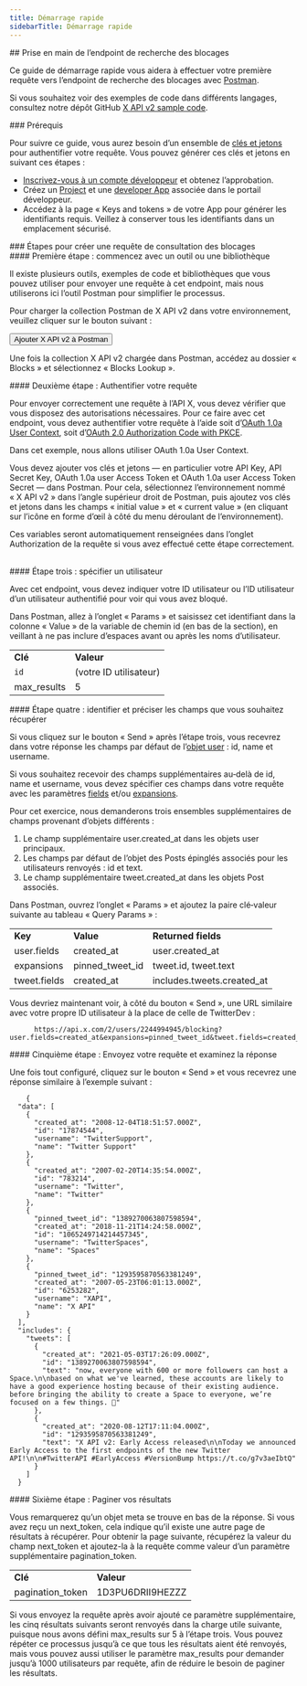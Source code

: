 ```yaml
---
title: Démarrage rapide
sidebarTitle: Démarrage rapide
---
```



<div id="getting-started-with-the-blocks-lookup-endpoint">
  ## Prise en main de l’endpoint de recherche des blocages
</div>

Ce guide de démarrage rapide vous aidera à effectuer votre première requête vers l’endpoint de recherche des blocages avec [Postman](/fr/tutorials/postman-getting-started).

Si vous souhaitez voir des exemples de code dans différents langages, consultez notre dépôt GitHub [X API v2 sample code](https://github.com/xdevplatform/Twitter-API-v2-sample-code).

<Note>
  ### Prérequis

  Pour suivre ce guide, vous aurez besoin d’un ensemble de [clés et jetons](/fr/resources/fundamentals/authentication) pour authentifier votre requête. Vous pouvez générer ces clés et jetons en suivant ces étapes :

  * [Inscrivez-vous à un compte développeur](https://developer.x.com/en/apply-for-access) et obtenez l’approbation.
  * Créez un [Project](/fr/resources/fundamentals/projects) et une [developer App](/fr/resources/fundamentals/developer-apps) associée dans le portail développeur.
  * Accédez à la page « Keys and tokens » de votre App pour générer les identifiants requis. Veillez à conserver tous les identifiants dans un emplacement sécurisé.
</Note>

<div id="steps-to-build-a-blocks-lookup-request">
  ### Étapes pour créer une requête de consultation des blocages
</div>

<div id="step-one-start-with-a-tool-or-library">
  #### Première étape : commencez avec un outil ou une bibliothèque
</div>

Il existe plusieurs outils, exemples de code et bibliothèques que vous pouvez utiliser pour envoyer une requête à cet endpoint, mais nous utiliserons ici l’outil Postman pour simplifier le processus.

Pour charger la collection Postman de X API v2 dans votre environnement, veuillez cliquer sur le bouton suivant :

<Button href="https://app.getpostman.com/run-collection/9956214-784efcda-ed4c-4491-a4c0-a26470a67400">
  Ajouter X API v2 à Postman
</Button>

Une fois la collection X API v2 chargée dans Postman, accédez au dossier « Blocks » et sélectionnez « Blocks Lookup ».
 

<div id="step-two-authenticate-your-request">
  #### Deuxième étape : Authentifier votre requête
</div>

Pour envoyer correctement une requête à l’API X, vous devez vérifier que vous disposez des autorisations nécessaires. Pour ce faire avec cet endpoint, vous devez authentifier votre requête à l’aide soit d’[OAuth 1.0a User Context](/fr/resources/fundamentals/authentication), soit d’[OAuth 2.0 Authorization Code with PKCE](fr/resources/fundamentals/authentication#oauth-2-0-authorization-code-flow-with-pkce-2).

Dans cet exemple, nous allons utiliser OAuth 1.0a User Context.

Vous devez ajouter vos clés et jetons — en particulier votre API Key, API Secret Key, OAuth 1.0a user Access Token et OAuth 1.0a user Access Token Secret — dans Postman. Pour cela, sélectionnez l’environnement nommé « X API v2 » dans l’angle supérieur droit de Postman, puis ajoutez vos clés et jetons dans les champs « initial value » et « current value » (en cliquant sur l’icône en forme d’œil à côté du menu déroulant de l’environnement).

Ces variables seront automatiquement renseignées dans l’onglet Authorization de la requête si vous avez effectué cette étape correctement.
 

<div id="step-three-specify-a-user">
  #### Étape trois : spécifier un utilisateur
</div>

Avec cet endpoint, vous devez indiquer votre ID utilisateur ou l’ID utilisateur d’un utilisateur authentifié pour voir qui vous avez bloqué.

Dans Postman, allez à l’onglet « Params » et saisissez cet identifiant dans la colonne « Value » de la variable de chemin id (en bas de la section), en veillant à ne pas inclure d’espaces avant ou après les noms d’utilisateur.
 

|     |     |
| :--- | :--- |
| **Clé** | **Valeur** |
| `id` | (votre ID utilisateur) |
| max_results | 5   |

<div id="step-four-identify-and-specify-which-fields-you-would-like-to-retrieve">
  #### Étape quatre : identifier et préciser les champs que vous souhaitez récupérer
</div>

Si vous cliquez sur le bouton « Send » après l’étape trois, vous recevrez dans votre réponse les champs par défaut de l’[objet user](/fr/x-api/fundamentals/data-dictionary#user) : id, name et username.

Si vous souhaitez recevoir des champs supplémentaires au‑delà de id, name et username, vous devez spécifier ces champs dans votre requête avec les paramètres [fields](/fr/x-api/fundamentals/fields) et/ou [expansions](/fr/x-api/fundamentals/expansions).

Pour cet exercice, nous demanderons trois ensembles supplémentaires de champs provenant d’objets différents :

1. Le champ supplémentaire user.created_at dans les objets user principaux.
2. Les champs par défaut de l’objet des Posts épinglés associés pour les utilisateurs renvoyés : id et text.
3. Le champ supplémentaire tweet.created_at dans les objets Post associés.

Dans Postman, ouvrez l’onglet « Params » et ajoutez la paire clé‑valeur suivante au tableau « Query Params » :

|     |     |     |
| :--- | :--- | :--- |
| **Key** | **Value** | **Returned fields** |
| user.fields | created_at | user.created_at |
| expansions | pinned_tweet_id | tweet.id, tweet.text |
| tweet.fields | created_at | includes.tweets.created_at |

Vous devriez maintenant voir, à côté du bouton « Send », une URL similaire avec votre propre ID utilisateur à la place de celle de TwitterDev :

```
      https://api.x.com/2/users/2244994945/blocking?user.fields=created_at&expansions=pinned_tweet_id&tweet.fields=created_at
```

<div id="step-five-make-your-request-and-review-your-response">
  #### Cinquième étape : Envoyez votre requête et examinez la réponse
</div>

Une fois tout configuré, cliquez sur le bouton « Send » et vous recevrez une réponse similaire à l’exemple suivant :

```
    {
  "data": [
    {
      "created_at": "2008-12-04T18:51:57.000Z",
      "id": "17874544",
      "username": "TwitterSupport",
      "name": "Twitter Support"
    },
    {
      "created_at": "2007-02-20T14:35:54.000Z",
      "id": "783214",
      "username": "Twitter",
      "name": "Twitter"
    },
    {
      "pinned_tweet_id": "1389270063807598594",
      "created_at": "2018-11-21T14:24:58.000Z",
      "id": "1065249714214457345",
      "username": "TwitterSpaces",
      "name": "Spaces"
    },
    {
      "pinned_tweet_id": "1293595870563381249",
      "created_at": "2007-05-23T06:01:13.000Z",
      "id": "6253282",
      "username": "XAPI",
      "name": "X API"
    }
  ],
  "includes": {
    "tweets": [
      {
        "created_at": "2021-05-03T17:26:09.000Z",
        "id": "1389270063807598594",
        "text": "now, everyone with 600 or more followers can host a Space.\n\nbased on what we've learned, these accounts are likely to have a good experience hosting because of their existing audience. before bringing the ability to create a Space to everyone, we’re focused on a few things. 🧵"
      },
      {
        "created_at": "2020-08-12T17:11:04.000Z",
        "id": "1293595870563381249",
        "text": "X API v2: Early Access released\n\nToday we announced Early Access to the first endpoints of the new Twitter API!\n\n#TwitterAPI #EarlyAccess #VersionBump https://t.co/g7v3aeIbtQ"
      }
    ]
  }
```

<div id="step-six-paginate-through-your-results">
  #### Sixième étape : Paginer vos résultats
</div>

Vous remarquerez qu’un objet meta se trouve en bas de la réponse. Si vous avez reçu un next_token, cela indique qu’il existe une autre page de résultats à récupérer. Pour obtenir la page suivante, récupérez la valeur du champ next_token et ajoutez-la à la requête comme valeur d’un paramètre supplémentaire pagination_token.
 

|     |     |
| :--- | :--- |
| **Clé** | **Valeur** |
| pagination_token | 1D3PU6DRII9HEZZZ |

Si vous envoyez la requête après avoir ajouté ce paramètre supplémentaire, les cinq résultats suivants seront renvoyés dans la charge utile suivante, puisque nous avons défini max_results sur 5 à l’étape trois. Vous pouvez répéter ce processus jusqu’à ce que tous les résultats aient été renvoyés, mais vous pouvez aussi utiliser le paramètre max_results pour demander jusqu’à 1000 utilisateurs par requête, afin de réduire le besoin de paginer les résultats.